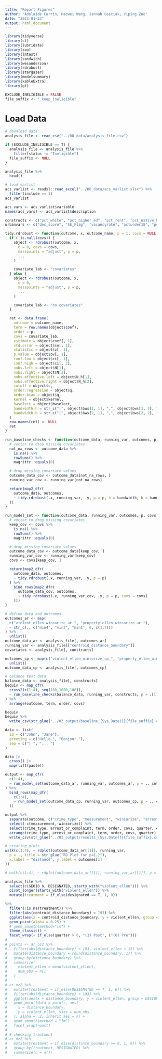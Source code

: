 ```yaml
---
title: "Report Figures"
author: "Adelaide Currin, Haowei Wang, Jennah Gosciak, Yiping Zuo"
date: "2023-01-23"
output: html_document
---
```


```r
library(tidyverse)
library(sf)
library(lubridate)
library(zoo)
library(lmtest)
library(sandwich)
library(wesanderson)
library(rdrobust)
library(stargazer)
library(modelsummary)
library(kableExtra)
library(gt)

EXCLUDE_INELIGIBLE = FALSE
file_suffix <- "_keep_ineligible"
```

# Load Data

```r
# download data
analysis_file <- read_csv("../00_data/analysis_file.csv")

if (EXCLUDE_INELIGIBLE == T) {
  analysis_file <- analysis_file %>% 
    filter(status != "Ineligible")
  file_suffix <- NULL
}

analysis_file %>%
  head()
```
```r
# load varlist
acs_varlist <- readxl::read_excel("../00_data/acs_varlist.xlsx") %>%
  filter(include == 1)
acs_varlist

acs_vars <- acs_varlist$variable
names(acs_vars) <- acs_varlist$description

constructs <- c("pct_white", "pct_higher_ed", "pct_rent", "pct_native_hc_covered", "pct_poverty", "minutes_commute_avg")
urbanvars <- c("dec_score", "SE_Flag", "vacancyrate", "pctunder18", "pctover64")
```

```r
tidy.rdrobust <- function(outcome, x, outcome_name, p = 1, covs = NULL, ...) {
  if (!is.null(covs)) {
    object <- rdrobust(outcome, x,
      c = 0, covs = covs,
      masspoints = "adjust", p = p,
      ...
    )

    covariate_lab <- "covariates"
  } else {
    object <- rdrobust(outcome, x,
      c = 0,
      masspoints = "adjust", p = p,
      ...
    )

    covariate_lab <- "no covariates"
  }

  ret <- data.frame(
    outcome = outcome_name,
    term = row.names(object$coef),
    order = p,
    covs = covariate_lab,
    estimate = object$coef[, 1],
    std.error = object$se[, 1],
    statistic = object$z[, 1],
    p.value = object$pv[, 1],
    conf.low = object$ci[, 1],
    conf.high = object$ci[, 2],
    nobs.left = object$N[1],
    nobs.right = object$N[2],
    nobs.effective.left = object$N_h[1],
    nobs.effective.right = object$N_h[2],
    cutoff = object$c,
    order.regression = object$q,
    order.bias = object$q,
    kernel = object$kernel,
    bwselect = object$bwselect,
    bandwidth.h = str_c("[", object$bws[1, 1], ",", object$bws[1, 2], "]"),
    bandwidth.b = str_c("[", object$bws[2, 1], ",", object$bws[2, 2], "]")
  )
  row.names(ret) <- NULL
  ret
}
```

```r
run_baseline_checks <- function(outcome_data, running_var, outcomes, p, bandwidth) {
  # vector to drop missing covariates
  not_na_rows <- outcome_data %>%
    is.na() %>%
    rowSums() %>%
    magrittr::equals(0)

  # drop missing covariate values
  outcome_data_cov <- outcome_data[not_na_rows, ]
  running_var_cov <- running_var[not_na_rows]

  return(map2_dfr(
    outcome_data, outcomes,
    ~ tidy.rdrobust(.x, running_var, .y, p = p, h = bandwidth, b = bandwidth)
  ))
}

run_model_set <- function(outcome_data, running_var, outcomes, p, covs) {
  # vector to drop missing covariates
  keep_cov <- covs %>%
    is.na() %>%
    rowSums() %>%
    magrittr::equals(0)

  # drop missing covariate values
  outcome_data_cov <- outcome_data[keep_cov, ]
  running_var_cov <- running_var[keep_cov]
  covs <- covs[keep_cov, ]

  return(map2_dfr(
    outcome_data, outcomes,
    ~ tidy.rdrobust(.x, running_var, .y, p = p)
  ) %>%
    bind_rows(map2_dfr(
      outcome_data_cov, outcomes,
      ~ tidy.rdrobust(.x, running_var_cov, .y, p = p, covs = covs)
    )))
}
```

```r
# define data and outcomes
outcomes_ar <- map(
  c("violent_ellen_winsorize_ar_", "property_ellen_winsorize_ar_"),
  ~ str_c(., c("min4", "min3", "min1", 0, c(1:7)))
) %>%
  unlist()
outcome_data_ar <- analysis_file[, outcomes_ar]
running_var <- analysis_file[["centroid_distance_boundary"]]
covariates <- analysis_file[, constructs]

outcomes_cp <- map(c("violent_ellen_winsorize_cp_", "property_ellen_winsorize_cp_"), ~ str_c(., c(1:7))) %>%
  unlist()
outcome_data_cp <- analysis_file[, outcomes_cp]
```

```r
# balance test data
balance_data <- analysis_file[, constructs]
bequiv <- map_dfr(
  cross2(c(1:4), seq(100,1000,100)),
  ~ run_baseline_checks(balance_data, running_var, constructs, p = .[[1]], bandwidth = .[[2]])
) %>%
  arrange(outcome, term, order, covs)

bequiv
bequiv %>%
  write_csv(str_glue("../03_output/baseline_{Sys.Date()}{file_suffix}.csv"))
```
```r
data <- list(
  id = c("John", "Jane"),
  greeting = c("Hello.", "Bonjour."),
  sep = c("! ", "... ")
)

data |>
  cross() |>
  map(lift(paste))
```


```r
output <- map_dfr(
  c(1:4),
  ~ run_model_set(outcome_data_ar, running_var, outcomes_ar, p = ., covariates)
) %>%
  bind_rows(map_dfr(
    c(1:4),
    ~ run_model_set(outcome_data_cp, running_var, outcomes_cp, p = ., covariates)
  ))

output %>%
  separate(outcome, c("crime_type", "measurement", "winsorize", "arrest_or_complaint", "quarter")) %>%
  select(-c(measurement, winsorize)) %>%
  select(crime_type, arrest_or_complaint, term, order, covs, quarter, everything()) %>%
  arrange(crime_type, arrest_or_complaint, term, order, covs, quarter) %>%
  write_csv(str_glue("../03_output/results_{Sys.Date()}{file_suffix}.csv"))
```

```r
# creating plots
walk(c(1:4), ~ rdplot(outcome_data_ar[[1]], running_var,
  p = ., title = str_glue("RD Plot for p={.}"),
  x.label = "distance", y.label = outcomes[1]
))

# walk(c(1:4), ~ rdplot(outcome_data_ar[[1]], running_var_ar[[1]], p = ., covs = covs_ar, title = str_glue("RD Plot w/ covariates for p={.}"), x.label = "distance", y.label = outcomes[1]))
```

```r
analysis_file %>% 
  select(c(GEOID_b, DESIGNATED, starts_with("violent_ellen"))) %>% 
  pivot_longer(starts_with("violent_ellen")) %>%
  mutate(treatment = if_else(designated == T, 1, 0))

```
```r
%>%
  filter(!is.na(treatment)) %>%
  filter(abs(centroid_distance_boundary) < 193) %>%
  ggplot(aes(x = centroid_distance_boundary, y = violent_ellen, group = DESIGNATED, color = DESIGNATED)) +
  geom_point(alpha = 0.25) +
  # geom_smooth(method="lm") +
  theme_classic() +
  facet_wrap(~ if_else(quarter > 0, "(1) Post", ("(0) Pre")))
#
# points <- ar_oz2 %>%
#   filter(abs(distance_boundary) < 193, violent_ellen < 15) %>%
#   mutate(distance_boundary = round(distance_boundary, 1)) %>%
#   group_by(distance_boundary) %>%
#   summarize(
#     violent_ellen = mean(violent_ellen),
#     num_obs = n()
#   )
#
# ar_oz2 %>%
#   mutate(treatment = if_else(DESIGNATED == T, 1, 0)) %>%
#   filter(abs(distance_boundary) < 193) %>%
#   ggplot(aes(x = distance_boundary, y = violent_ellen, group = DESIGNATED, color = DESIGNATED)) +
#   geom_point(data = points, aes(
#     x = distance_boundary,
#     y = violent_ellen, size = num_obs
#   ), alpha = .2, inherit.aes = F) +
#   geom_smooth(method = "lm") +
#   facet_wrap(~post)
#
# # checking treatment
# ar_oz2 %>%
#   mutate(treatment = if_else(distance_boundary >= 0, 1, 0)) %>%
#   group_by(treatment, DESIGNATED) %>%
#   summarize(n = n())
```









